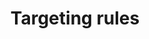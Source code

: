---
title: Targeting rules
description: How to use targeting rules to customize the user experience?
---